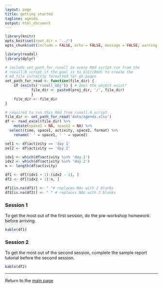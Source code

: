 ```yaml
---
layout: page
title: getting started
tagline: agenda 
output: html_document 
---
```


```r
library(knitr)
opts_knit$set(root.dir = '../')
opts_chunk$set(include = FALSE, echo = FALSE, message = FALSE, warning = FALSE)
```

```r
library(readxl)
library(dplyr)
```

```r
# include set_path_for_runall in every Rmd script run from the 
# runall.R script if the goal is to knit(Rmd) to create the 
# md file correctly formatted for gh-pages 
set_path_for_read <- function(file_dir) {
	if (exists('runall_obj')) { # does the object exist?
			file_dir <- paste0(proj_dir, '/', file_dir)
			} 
	file_dir <- file_dir
}
```

```r
# required to run this Rmd from runall.R script
file_dir <- set_path_for_read('data/agenda.xlsx')
df <- read_excel(file_dir) %>% 
	mutate(space1 = NA, space2 = NA) %>%
  select(time, space1, activity, space2, format) %>%
	rename(' ' = space1, ' ' = space2)

sel1 <- df$activity == 'day 1'
sel2 <- df$activity == 'day 2'

idx1 <- which(df$activity %in% 'day 1')
idx2 <- which(df$activity %in% 'day 2')
n <- length(df$activity)

df1 <- df[(idx1 + 1):(idx2 - 1), ]
df2 <- df[(idx2 + 1):n, ]

df1[is.na(df1)] <- " "# replaces NAs with 2 blanks
df2[is.na(df2)] <- " " # replaces NAs with 2 blanks
```

### Session 1

To get the most out of the first session, do the pre-workshop homework before arriving. 

```r
kable(df1)
```

### Session 2

To get the most out of the second session, complete the sample report tutorial before the second session.  

```r
kable(df2)
```


--- 
Return to the [main page](../index.html) 

